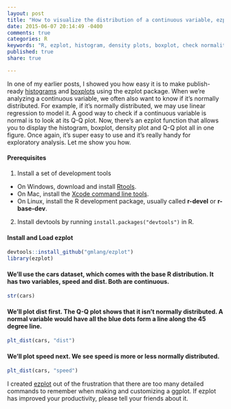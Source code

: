 ```yaml
---
layout: post
title: "How to visualize the distribution of a continuous variable, ezplot - Part 5"
date: 2015-06-07 20:14:49 -0400
comments: true
categories: R
keywords: "R, ezplot, histogram, density plots, boxplot, check normality, qq plot, normal Q-Q plot"
published: true
share: true

---
```


In one of my earlier posts, I showed you how easy it is to make publish-ready [histograms](http://masterr.org/r/an-easy-way-to-make-ggplot2-histograms-ezplot-part3/) and [boxplots](http://masterr.org/r/an-easy-way-to-make-ggplot2-boxplots-ezplot-part2/) using the ezplot package. When we're analyzing a continuous variable, we often also want to know if it's normally distributed. For example, if it's normally distributed, we may use linear regression to model it. A good way to check if a continuous variable is normal is to look at its Q-Q plot. Now, there's an ezplot function that allows you to display the histogram, boxplot, density plot and Q-Q plot all in one figure. Once again, it's super easy to use and it's really handy for exploratory analysis. Let me show you how.

#### Prerequisites
1. Install a set of development tools
* On Windows, download and install [Rtools](http://cran.r-project.org/bin/windows/Rtools/). 
* On Mac, install the [Xcode command line tools](https://developer.apple.com/downloads). 
* On Linux, install the R development package, usually called **r-devel** or **r-base-dev**.
2. Install devtools by running `install.packages("devtools")` in R.

#### Install and Load ezplot
```r
devtools::install_github("gmlang/ezplot")
library(ezplot)
```

#### We'll use the cars dataset, which comes with the base R distribution. It has two variables, speed and dist. Both are continuous.
```r
str(cars)
```

#### We'll plot dist first. The Q-Q plot shows that it isn't normally distributed. A normal variable would have all the blue dots form a line along the 45 degree line.  
```r
plt_dist(cars, "dist")
```

#### We'll plot speed next. We see speed is more or less normally distributed.
```r
plt_dist(cars, "speed")
```

I created [ezplot](https://github.com/gmlang/ezplot) out of the frustration that there are too many detailed commands to remember when making and customizing a ggplot. If ezplot has improved your productivity, please tell your friends about it.